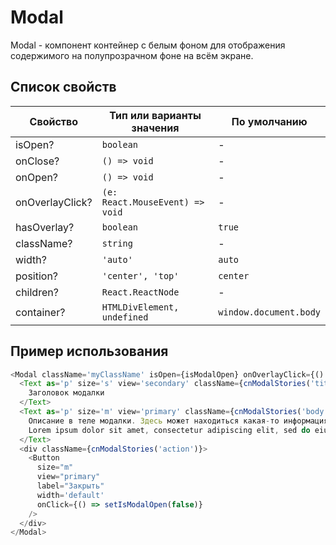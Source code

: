 # Modal

Modal - компонент контейнер с белым фоном для отображения содержимого на полупрозрачном фоне на всём экране.

## Список свойств

| Свойство               | Тип или варианты значения                                             | По умолчанию              |
| ---------------------- | --------------------------------------------------------------------- | ------------------------- |
| isOpen?                | `boolean`                                                             | -                         |
| onClose?               | `() => void`                                                          | -                         |
| onOpen?                | `() => void`                                                          | -                         |
| onOverlayClick?        | `(e: React.MouseEvent) => void`                                       | -                         |
| hasOverlay?            | `boolean`                                                             | `true`                    |
| className?             | `string`                                                              | -                         |
| width?                 | `'auto'`                                                              | `auto`                    |
| position?              | `'center', 'top'`                                                     | `center`                  |
| children?              | `React.ReactNode`                                                     | -                         |
| container?             | `HTMLDivElement, undefined`                                           | `window.document.body`    |

## Пример использования

```ts
<Modal className='myClassName' isOpen={isModalOpen} onOverlayClick={() => setIsModalOpen(false)}>
  <Text as='p' size='s' view='secondary' className={cnModalStories('title')}>
    Заголовок модалки
  </Text>
  <Text as='p' size='m' view='primary' className={cnModalStories('body')}>
    Описание в теле модалки. Здесь может находиться какая-то информация.
    Lorem ipsum dolor sit amet, consectetur adipiscing elit, sed do eiusmod tempor incididunt.
  </Text>
  <div className={cnModalStories('action')}>
    <Button
      size="m"
      view="primary"
      label="Закрыть"
      width='default'
      onClick={() => setIsModalOpen(false)}
    />
  </div>
</Modal>
```
